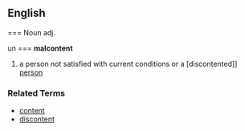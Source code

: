 == English ==
=== Noun
adj.


un ===
'''malcontent'''
# a person not satisfied with current conditions or a [discontented]] [[person]]

=== Related Terms ===
*[[content]]
*[[discontent]]